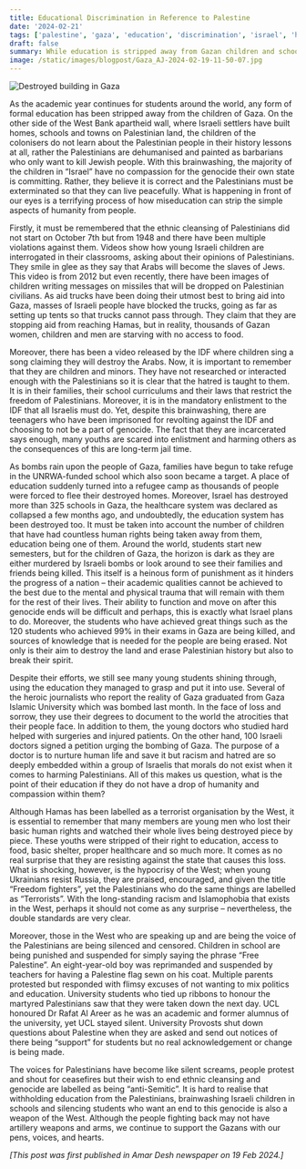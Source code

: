 ```yaml
---
title: Educational Discrimination in Reference to Palestine
date: '2024-02-21'
tags: ['palestine', 'gaza', 'education', 'discrimination', 'israel', 'human-rights', 'west-bank']
draft: false
summary: While education is stripped away from Gazan children and schools are destroyed, Israeli curriculums dehumanize Palestinians. The post highlights this educational disparity, the brainwashing of children, and the silencing of pro-Palestinian voices in the West as forms of discrimination.
image: /static/images/blogpost/Gaza_AJ-2024-02-19-11-50-07.jpg
---
```


![Destroyed building in Gaza](/static/images/blogpost/Gaza_AJ-2024-02-19-11-50-07.jpg)

As the academic year continues for students around the world, any form of formal education has been stripped away from the children of Gaza. On the other side of the West Bank apartheid wall, where Israeli settlers have built homes, schools and towns on Palestinian land, the children of the colonisers do not learn about the Palestinian people in their history lessons at all, rather the Palestinians are dehumanised and painted as barbarians who only want to kill Jewish people. With this brainwashing, the majority of the children in “Israel” have no compassion for the genocide their own state is committing. Rather, they believe it is correct and the Palestinians must be exterminated so that they can live peacefully. What is happening in front of our eyes is a terrifying process of how miseducation can strip the simple aspects of humanity from people.

Firstly, it must be remembered that the ethnic cleansing of Palestinians did not start on October 7th but from 1948 and there have been multiple violations against them. Videos show how young Israeli children are interrogated in their classrooms, asking about their opinions of Palestinians. They smile in glee as they say that Arabs will become the slaves of Jews. This video is from 2012 but even recently, there have been images of children writing messages on missiles that will be dropped on Palestinian civilians. As aid trucks have been doing their utmost best to bring aid into Gaza, masses of Israeli people have blocked the trucks, going as far as setting up tents so that trucks cannot pass through. They claim that they are stopping aid from reaching Hamas, but in reality, thousands of Gazan women, children and men are starving with no access to food.

Moreover, there has been a video released by the IDF where children sing a song claiming they will destroy the Arabs. Now, it is important to remember that they are children and minors. They have not researched or interacted enough with the Palestinians so it is clear that the hatred is taught to them. It is in their families, their school curriculums and their laws that restrict the freedom of Palestinians. Moreover, it is in the mandatory enlistment to the IDF that all Israelis must do. Yet, despite this brainwashing, there are teenagers who have been imprisoned for revolting against the IDF and choosing to not be a part of genocide. The fact that they are incarcerated says enough, many youths are scared into enlistment and harming others as the consequences of this are long-term jail time.

As bombs rain upon the people of Gaza, families have begun to take refuge in the UNRWA-funded school which also soon became a target. A place of education suddenly turned into a refugee camp as thousands of people were forced to flee their destroyed homes. Moreover, Israel has destroyed more than 325 schools in Gaza, the healthcare system was declared as collapsed a few months ago, and undoubtedly, the education system has been destroyed too. It must be taken into account the number of children that have had countless human rights being taken away from them, education being one of them. Around the world, students start new semesters, but for the children of Gaza, the horizon is dark as they are either murdered by Israeli bombs or look around to see their families and friends being killed. This itself is a heinous form of punishment as it hinders the progress of a nation – their academic qualities cannot be achieved to the best due to the mental and physical trauma that will remain with them for the rest of their lives. Their ability to function and move on after this genocide ends will be difficult and perhaps, this is exactly what Israel plans to do. Moreover, the students who have achieved great things such as the 120 students who achieved 99% in their exams in Gaza are being killed, and sources of knowledge that is needed for the people are being erased.  Not only is their aim to destroy the land and erase Palestinian history but also to break their spirit.

Despite their efforts, we still see many young students shining through, using the education they managed to grasp and put it into use. Several of the heroic journalists who report the reality of Gaza graduated from Gaza Islamic University which was bombed last month. In the face of loss and sorrow, they use their degrees to document to the world the atrocities that their people face. In addition to them, the young doctors who studied hard helped with surgeries and injured patients. On the other hand, 100 Israeli doctors signed a petition urging the bombing of Gaza. The purpose of a doctor is to nurture human life and save it but racism and hatred are so deeply embedded within a group of Israelis that morals do not exist when it comes to harming Palestinians. All of this makes us question, what is the point of their education if they do not have a drop of humanity and compassion within them?

Although Hamas has been labelled as a terrorist organisation by the West, it is essential to remember that many members are young men who lost their basic human rights and watched their whole lives being destroyed piece by piece. These youths were stripped of their right to education, access to food, basic shelter, proper healthcare and so much more. It comes as no real surprise that they are resisting against the state that causes this loss. What is shocking, however, is the hypocrisy of the West; when young Ukrainians resist Russia, they are praised, encouraged, and given the title “Freedom fighters”, yet the Palestinians who do the same things are labelled as “Terrorists”. With the long-standing racism and Islamophobia that exists in the West, perhaps it should not come as any surprise – nevertheless, the double standards are very clear.

Moreover, those in the West who are speaking up and are being the voice of the Palestinians are being silenced and censored. Children in school are being punished and suspended for simply saying the phrase “Free Palestine”. An eight-year-old boy was reprimanded and suspended by teachers for having a Palestine flag sewn on his coat. Multiple parents protested but responded with flimsy excuses of not wanting to mix politics and education. University students who tied up ribbons to honour the martyred Palestinians saw that they were taken down the next day. UCL honoured Dr Rafat Al Areer as he was an academic and former alumnus of the university, yet UCL stayed silent.  University Provosts shut down questions about Palestine when they are asked and send out notices of there being “support” for students but no real acknowledgement or change is being made.

The voices for Palestinians have become like silent screams, people protest and shout for ceasefires but their wish to end ethnic cleansing and genocide are labelled as being “anti-Semitic”.  It is hard to realise that withholding education from the Palestinians, brainwashing Israeli children in schools and silencing students who want an end to this genocide is also a weapon of the West. Although the people fighting back may not have artillery weapons and arms, we continue to support the Gazans with our pens, voices, and hearts.

*[This post was first published in Amar Desh newspaper on 19 Feb 2024.]*